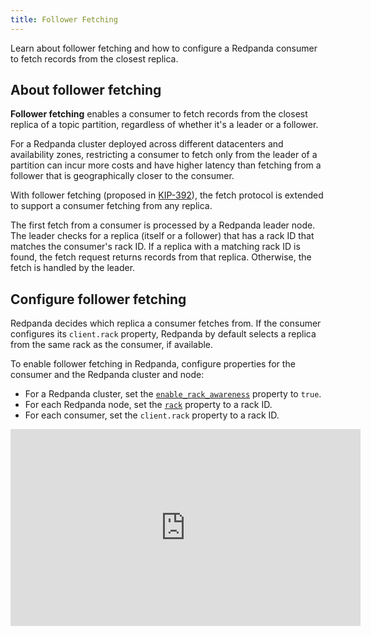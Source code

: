 ```yaml
---
title: Follower Fetching
---
```


<head>
    <meta name="title" content="Follower Fetching | Redpanda Docs"/>
    <meta name="description" content="Learn about follower fetching and how to configure a Redpanda consumer to fetch records from the closest replica."/>
    <link rel="canonical" href="https://docs.redpanda.com/docs/develop/consume-data/follower-fetching/" />
</head>


Learn about follower fetching and how to configure a Redpanda consumer to fetch records from the closest replica.

## About follower fetching

**Follower fetching** enables a consumer to fetch records from the closest replica of a topic partition, regardless of whether it's a leader or a follower.

For a Redpanda cluster deployed across different datacenters and availability zones, restricting a consumer to fetch only from the leader of a partition can incur more costs and have higher latency than fetching from a follower that is geographically closer to the consumer. 

With follower fetching (proposed in [KIP-392](https://cwiki.apache.org/confluence/display/KAFKA/KIP-392%3A+Allow+consumers+to+fetch+from+closest+replica)), the fetch protocol is extended to support a consumer fetching from any replica. 

The first fetch from a consumer is processed by a Redpanda leader node. The leader checks for a replica (itself or a follower) that has a rack ID that matches the consumer's rack ID. If a replica with a matching rack ID is found, the fetch request returns records from that replica. Otherwise, the fetch is handled by the leader.

## Configure follower fetching

Redpanda decides which replica a consumer fetches from. If the consumer configures its `client.rack` property, Redpanda by default selects a replica from the same rack as the consumer, if available.

To enable follower fetching in Redpanda, configure properties for the consumer and the Redpanda cluster and node:

- For a Redpanda cluster, set the [`enable_rack_awareness`](../../../reference/cluster-properties#enable_rack_awareness) property to `true`.
- For each Redpanda node, set the [`rack`](../../../reference/node-properties#rack) property to a rack ID. 
- For each consumer, set the `client.rack` property to a rack ID. 


<SuggestedVideo/>

<iframe width="560" height="315" src="https://www.youtube.com/embed/wV6gH5_yVaw?controls=0" title="YouTube video player" frameborder="0" allow="accelerometer; autoplay; clipboard-write; encrypted-media; gyroscope; picture-in-picture; web-share" allowfullscreen></iframe>